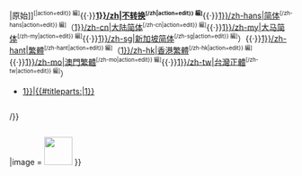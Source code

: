 {{editnotice
| header = 警告
| text = 您正在編輯的是[[Wikipedia:MediaWiki名字空间|MediaWiki]]頁面，它用來提供軟體介面的文字。修改這個頁面將影響用戶介面的呈現。當編輯本頁面時，確定您的修訂反映共識。若有任何疑慮，請先在對話頁或[[Wikipedia:互助客栈/其他]]提出討論。所有嵌入包含至此的頁面或圖像都應該受到[[Wikipedia:頁面保護方針|保護]]。
|image = [[File:Namespace MediaWiki.svg|50px|]]
}}
{{editnotice
| header = 該介面文字的語言變體：
| text = [[{{#titleparts:{{FULLPAGENAME}}|1}}|原始]]<sup class="plainlinks"><small>[{{fullurl:{{#titleparts:{{FULLPAGENAME}}|1}}|action=edit}} 編]</small></sup>{{·}}'''[[{{#titleparts:{{FULLPAGENAME}}|1}}/zh|不转换]]<sup class="plainlinks"><small>[{{fullurl:{{#titleparts:{{FULLPAGENAME}}|1}}/zh|action=edit}} 編]</small></sup>'''{{·}}[[{{#titleparts:{{FULLPAGENAME}}|1}}/zh-hans|简体]]<sup class="plainlinks"><small>[{{fullurl:{{#titleparts:{{FULLPAGENAME}}|1}}/zh-hans|action=edit}} 編]</small></sup>（[[{{#titleparts:{{FULLPAGENAME}}|1}}/zh-cn|大陆简体]]<sup class="plainlinks"><small>[{{fullurl:{{#titleparts:{{FULLPAGENAME}}|1}}/zh-cn|action=edit}} 編]</small></sup>{{·}}[[{{#titleparts:{{FULLPAGENAME}}|1}}/zh-my|大马简体]]<sup class="plainlinks"><small>[{{fullurl:{{#titleparts:{{FULLPAGENAME}}|1}}/zh-my|action=edit}} 編]</small></sup>{{·}}[[{{#titleparts:{{FULLPAGENAME}}|1}}/zh-sg|新加坡简体]]<sup class="plainlinks"><small>[{{fullurl:{{#titleparts:{{FULLPAGENAME}}|1}}/zh-sg|action=edit}} 編]</small></sup>）{{·}}[[{{#titleparts:{{FULLPAGENAME}}|1}}/zh-hant|繁體]]<sup class="plainlinks"><small>[{{fullurl:{{#titleparts:{{FULLPAGENAME}}|1}}/zh-hant|action=edit}} 編]</small></sup>（[[{{#titleparts:{{FULLPAGENAME}}|1}}/zh-hk|香港繁體]]<sup class="plainlinks"><small>[{{fullurl:{{#titleparts:{{FULLPAGENAME}}|1}}/zh-hk|action=edit}} 編]</small></sup>{{·}}[[{{#titleparts:{{FULLPAGENAME}}|1}}/zh-mo|澳門繁體]]<sup class="plainlinks"><small>[{{fullurl:{{#titleparts:{{FULLPAGENAME}}|1}}/zh-mo|action=edit}} 編]</small></sup>{{·}}[[{{#titleparts:{{FULLPAGENAME}}|1}}/zh-tw|台灣正體]]<sup class="plainlinks"><small>[{{fullurl:{{#titleparts:{{FULLPAGENAME}}|1}}/zh-tw|action=edit}} 編]</small></sup>）
*[[{{#titleparts:{{FULLPAGENAME}}|1}}|{{#titleparts:{{PAGENAME}}|1}}]]
<div style="overflow:auto; width:100%; max-height:250px; display: flex; flex-direction: column;">
{{Special:PrefixIndex/{{#titleparts:{{FULLPAGENAME}}|1}}/}}
</div>
|image = [[File:Chinese conversion black.svg|50px|]]
}}<noinclude>[[Category:編輯提示模板|{{PAGENAME}}]]</noinclude>